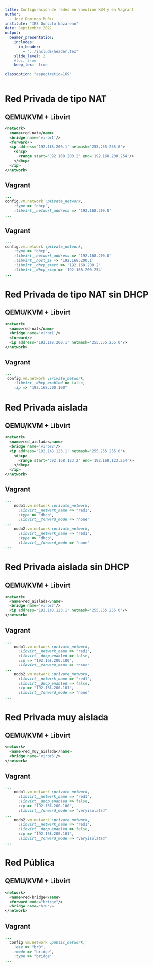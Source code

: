 ```yaml
---
title: Configuración de redes en \newline KVM y en Vagrant
author: 
  - José Domingo Muñoz
institute: "IES Gonzalo Nazareno"
date: Septiembre 2022
output: 
  beamer_presentation:
    includes:
      in_header: 
        - "../include/header.tex"
    slide_level: 2
    #toc: true
    keep_tex:  true
    
classoption: "aspectratio=169"
---
```


# Red Privada de tipo NAT

## QEMU/KVM + Libvirt

```xml
<network>
  <name>red-nat</name>
  <bridge name='virbr1'/>
  <forward/>
  <ip address='192.168.200.1' netmask='255.255.255.0'>
    <dhcp>
      <range start='192.168.200.2' end='192.168.200.254'/>
    </dhcp>
  </ip>
</network>
```

## Vagrant

```ruby
...
config.vm.network :private_network,
    :type => "dhcp",
    :libvirt__network_address => '192.168.200.0'
...
```

## Vagrant

```ruby
...
config.vm.network :private_network,
    :type => "dhcp",
    :libvirt__network_address => '192.168.200.0'
    :libvirt__host_ip => '192.168.200.1'
    :libvirt__dhcp_start => '192.168.200.2'
    :libvirt__dhcp_stop => '192.168.200.254'
...
```

# Red Privada de tipo NAT sin DHCP

## QEMU/KVM + Libvirt

```xml
<network>
  <name>red-nat</name>
  <bridge name='virbr1'/>
  <forward/>
  <ip address='192.168.200.1' netmask='255.255.255.0'/>
</network>
```

## Vagrant

```ruby
...
 config.vm.network :private_network,
    :libvirt__dhcp_enabled => false,
    :ip => "192.168.200.100"
```

# Red Privada aislada

## QEMU/KVM + Libvirt

```xml
<network>
  <name>red_aislada</name>
  <bridge name='virbr2'/>
  <ip address='192.168.123.1' netmask='255.255.255.0'>
    <dhcp>
      <range start='192.168.123.2' end='192.168.123.254'/>
    </dhcp>
  </ip>
</network>
```

## Vagrant

```ruby
...
    nodo1.vm.network :private_network,
      :libvirt__network_name => "red1",
      :type => "dhcp",
      :libvirt__forward_mode => "none"
...
    nodo2.vm.network :private_network,
      :libvirt__network_name => "red1",
      :type => "dhcp",
      :libvirt__forward_mode => "none"
...
```

# Red Privada aislada sin DHCP

## QEMU/KVM + Libvirt

```xml
<network>
  <name>red_aislada</name>
  <bridge name='virbr2'/>
  <ip address='192.168.123.1' netmask='255.255.255.0'/>
</network>
```

## Vagrant

```ruby
...
    nodo1.vm.network :private_network,
      :libvirt__network_name => "red1",
      :libvirt__dhcp_enabled => false,
      :ip => "192.168.200.100",
      :libvirt__forward_mode => "none"
...
    nodo2.vm.network :private_network,
      :libvirt__network_name => "red1",
      :libvirt__dhcp_enabled => false,
      :ip => "192.168.200.101",
      :libvirt__forward_mode => "none"
...
```

# Red Privada muy aislada

## QEMU/KVM + Libvirt

```xml
<network>
  <name>red_muy_aislada</name>
  <bridge name='virbr3'/>
</network>
```

## Vagrant

```ruby
...
    nodo1.vm.network :private_network,
      :libvirt__network_name => "red1",
      :libvirt__dhcp_enabled => false,
      :ip => "192.168.200.100",
      :libvirt__forward_mode => "veryisolated"
...
    nodo2.vm.network :private_network,
      :libvirt__network_name => "red1",
      :libvirt__dhcp_enabled => false,
      :ip => "192.168.200.101",
      :libvirt__forward_mode => "veryisolated"
...
```

# Red Pública

## QEMU/KVM + Libvirt

```xml
<network>
  <name>red-bridge</name>
  <forward mode="bridge"/>
  <bridge name="br0"/>
</network>
```

## Vagrant

```ruby
...
  config.vm.network :public_network,
    :dev => "br0",
    :mode => "bridge",
    :type => "bridge"
...
```
